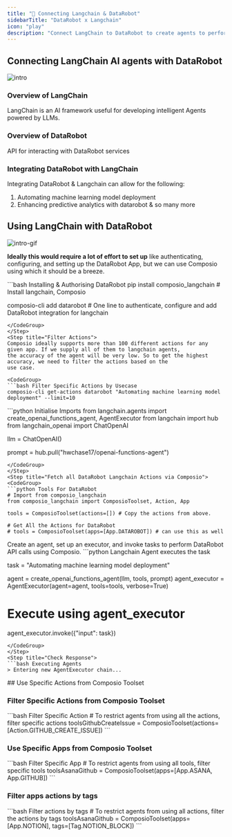 ```yaml
---
title: "🚀 Connecting Langchain & DataRobot"
sidebarTitle: "DataRobot x Langchain"
icon: "play"
description: "Connect LangChain to DataRobot to create agents to perform tasks using natural language"
---
```


## Connecting LangChain AI agents with DataRobot
![intro](/media/intro.jpg)

### Overview of LangChain

LangChain is an AI framework useful for developing intelligent Agents powered by LLMs.

### Overview of DataRobot

API for interacting with DataRobot services

### Integrating DataRobot with LangChain

Integrating DataRobot & Langchain can allow for the following:

1. Automating machine learning model deployment
2. Enhancing predictive analytics with datarobot
& so many more

## Using LangChain with DataRobot
![intro-gif](/media/intro.gif)
<Steps>
<Step title="Setting Up the Environment">

**Ideally this would require a lot of effort to set up** like authenticating, configuring, and setting up the DataRobot App, but we can use Composio using which it should be a breeze.

<CodeGroup>
```bash Installing & Authorising DataRobot
pip install composio_langchain # Install langchain, Composio 

composio-cli add datarobot # One line to authenticate, configure and add DataRobot integration for langchain
```
</CodeGroup>
</Step>
<Step title="Filter Actions">
Composio ideally supports more than 100 different actions for any given app. If we supply all of them to langchain agents, 
the accuracy of the agent will be very low. So to get the highest accuracy, we need to filter the actions based on the 
use case.

<CodeGroup>
```bash Filter Specific Actions by Usecase
composio-cli get-actions datarobot "Automating machine learning model deployment" --limit=10
```
</CodeGroup>

</Step>
<Step title="Import Base Packages">

<CodeGroup>
```python Initialise Imports
from langchain.agents import create_openai_functions_agent, AgentExecutor
from langchain import hub
from langchain_openai import ChatOpenAI


llm = ChatOpenAI()

prompt = hub.pull("hwchase17/openai-functions-agent")
```
</CodeGroup>
</Step>
<Step title="Fetch all DataRobot Langchain Actions via Composio">
<CodeGroup>
```python Tools For DataRobot
# Import from composio_langchain
from composio_langchain import ComposioToolset, Action, App

tools = ComposioToolset(actions=[]) # Copy the actions from above. 

# Get All the Actions for DataRobot
# tools = ComposioToolset(apps=[App.DATAROBOT]) # can use this as well
```
</CodeGroup>
</Step>
<Step title="Execute the Agent">
Create an agent, set up an executor, and invoke tasks to perform DataRobot API calls using Composio. 
<CodeGroup>
```python Langchain Agent executes the task

task = "Automating machine learning model deployment"

agent = create_openai_functions_agent(llm, tools, prompt)
agent_executor = AgentExecutor(agent=agent, tools=tools, verbose=True)

# Execute using agent_executor
agent_executor.invoke({"input": task})
```
</CodeGroup>
</Step>
<Step title="Check Response">
```bash Executing Agents
> Entering new AgentExecutor chain...
```
</Step>
</Steps>
## Use Specific Actions from Composio Toolset

### Filter Specific Actions from Composio Toolset

<CodeGroup>
```bash Filter Specific Action
# To restrict agents from using all the actions, filter specific actions
toolsGithubCreateIssue = ComposioToolset(actions=[Action.GITHUB_CREATE_ISSUE])
```
</CodeGroup>

### Use Specific Apps from Composio Toolset
<CodeGroup>
```bash Filter Specific App
# To restrict agents from using all tools, filter specific tools
toolsAsanaGithub = ComposioToolset(apps=[App.ASANA, App.GITHUB])
```
</CodeGroup>

### Filter apps actions by tags 
<CodeGroup>
```bash Filter actions by tags
# To restrict agents from using all actions, filter the actions by tags
toolsAsanaGithub = ComposioToolset(apps=[App.NOTION], tags=[Tag.NOTION_BLOCK])
```
</CodeGroup>

